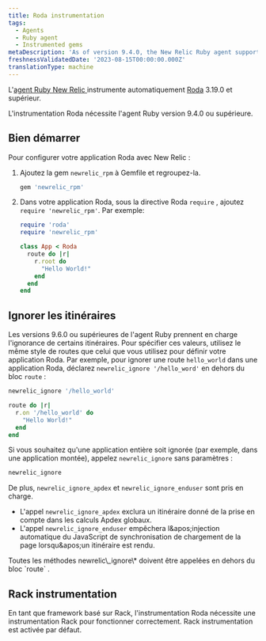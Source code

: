 ```yaml
---
title: Roda instrumentation
tags:
  - Agents
  - Ruby agent
  - Instrumented gems
metaDescription: 'As of version 9.4.0, the New Relic Ruby agent supports Roda 3.19.0 or higher.'
freshnessValidatedDate: '2023-08-15T00:00:00.000Z'
translationType: machine
---
```


L'[agent Ruby New Relic ](/docs/agents/ruby-agent/getting-started/new-relic-ruby)instrumente automatiquement [Roda](https://roda.jeremyevans.net/) 3.19.0 et supérieur.

<Callout variant="important">
  L'instrumentation Roda nécessite l'agent Ruby version 9.4.0 ou supérieure.
</Callout>

## Bien démarrer

Pour configurer votre application Roda avec New Relic :

1. Ajoutez la gem `newrelic_rpm` à Gemfile et regroupez-la.

   ```ruby
   gem 'newrelic_rpm'
   ```

2. Dans votre application Roda, sous la directive Roda `require` , ajoutez `require 'newrelic_rpm'`. Par exemple:

   ```ruby
   require 'roda'
   require 'newrelic_rpm'

   class App < Roda
     route do |r|
       r.root do
         "Hello World!"
       end
     end
   end
   ```

## Ignorer les itinéraires

Les versions 9.6.0 ou supérieures de l'agent Ruby prennent en charge l'ignorance de certains itinéraires. Pour spécifier ces valeurs, utilisez le même style de routes que celui que vous utilisez pour définir votre application Roda. Par exemple, pour ignorer une route `hello_world` dans une application Roda, déclarez `newrelic_ignore '/hello_word'` en dehors du bloc `route` :

```ruby
newrelic_ignore '/hello_world'

route do |r|
  r.on '/hello_world' do
    "Hello World!"
  end
end
```

Si vous souhaitez qu'une application entière soit ignorée (par exemple, dans une application montée), appelez `newrelic_ignore` sans paramètres :

```ruby
newrelic_ignore
```

De plus, `newrelic_ignore_apdex` et `newrelic_ignore_enduser` sont pris en charge.

* L'appel `newrelic_ignore_apdex` exclura un itinéraire donné de la prise en compte dans les calculs Apdex globaux.
* L'appel `newrelic_ignore_enduser` empêchera l&amp;apos;injection automatique du JavaScript de synchronisation de chargement de la page lorsqu&amp;apos;un itinéraire est rendu.

<Callout variant="important">
  Toutes les méthodes newrelic\_ignore\* doivent être appelées en dehors du bloc `route` .
</Callout>

## Rack instrumentation

En tant que framework basé sur Rack, l'instrumentation Roda nécessite une instrumentation Rack pour fonctionner correctement. Rack instrumentation est activée par défaut.